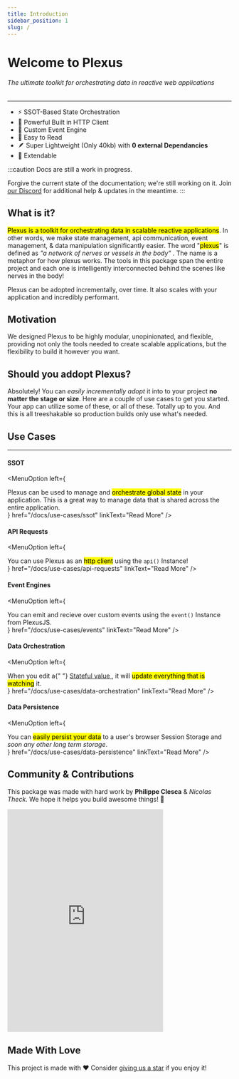 ```yaml
---
title: Introduction
sidebar_position: 1
slug: /
---
```



# Welcome to Plexus

###### The ultimate toolkit for orchestrating data in reactive web applications

<hr className="hr" />

<div className="pb-5">
	<Badges />
</div>

<ul className="list">
	<li>⚡️ SSOT-Based State Orchestration </li>
	<li>📡 Powerful Built in HTTP Client </li>
	<li>🚌 Custom Event Engine </li>
	<li>📜 Easy to Read </li>
	<li>
		🪶 Super Lightweight (Only 40kb) with <strong>0 external Dependancies</strong>
	</li>
	<li>🔌 Extendable </li>
</ul>

:::caution Docs are still a work in progress.

Forgive the current state of the documentation; we're still working on it. Join [our Discord](https://discord.gg/kWJ2kVnykH) for additional help & updates in the meantime.
:::

## What is it?

<mark>Plexus is a toolkit for orchestrating data in scalable reactive applications</mark>. In other words, we make state management, api
communication, event management, & data manipulation significantly easier. The word "<mark>plexus</mark>" is defined as <i>
	"a network of nerves or vessels in the body"
</i>. The name is a metaphor for how plexus works. The tools in this package span the entire project and each one is intelligently interconnected behind
the scenes like nerves in the body!

Plexus can be adopted incrementally, over time. It also scales with your application and incredibly performant.

## Motivation

We designed Plexus to be highly modular, unopinionated, and flexible, providing not only the tools needed to create scalable applications, but the flexibility to build it however you want.

## Should you addopt Plexus?

Absolutely! You can <em>easily incrementally adopt</em> it into to your project <strong>no matter the stage or size</strong>.
Here are a couple of use cases to get you started. Your app can utilize some of these, or all of these. Totally up to you. And this is all treeshakable so production builds only use what's needed.

## Use Cases

---

#### SSOT

<MenuOption
	left={
		<div>
			Plexus can be used to manage and <mark>orchestrate global state</mark> in your application. This is a great way to manage data that is
			shared across the entire application.
		</div>
	}
	href="/docs/use-cases/ssot"
	linkText="Read More"
/>

#### API Requests

<MenuOption
	left={
		<div>
			You can use Plexus as an <mark>http client</mark> using the <code>api()</code> Instance!
		</div>
	}
	href="/docs/use-cases/api-requests"
	linkText="Read More"
/>

#### Event Engines

<MenuOption
	left={
		<div>
			You can emit and recieve over custom events using the <code>event()</code> Instance from PlexusJS.
		</div>
	}
	href="/docs/use-cases/events"
	linkText="Read More"
/>

#### Data Orchestration

<MenuOption
	left={
		<div>
			When you edit a{" "}
			<a className="" href="/docs/getting-started/concepts#internal-terms">
				Stateful value
			</a>
			, it will <mark>update everything that is watching</mark> it.
		</div>
	}
	href="/docs/use-cases/data-orchestration"
	linkText="Read More"
/>

#### Data Persistence

<MenuOption
	left={
		<div>
			You can <mark>easily persist your data</mark> to a user's browser Session Storage and <i>soon any other long term storage</i>.
		</div>
	}
	href="/docs/use-cases/data-persistence"
	linkText="Read More"
/>

## Community & Contributions

This package was made with hard work by <strong>Philippe Clesca</strong> & <em>Nicolas Theck</em>. We hope it helps you build awesome things! 🚀

<iframe
	src="https://discord.com/widget?id=941858479793123358&theme=dark"
	width="350"
	height="500"
	allowtransparency="true"
	frameborder="0"
	sandbox="allow-popups allow-popups-to-escape-sandbox allow-same-origin allow-scripts"
></iframe>

## Made With Love

This project is made with ❤️ Consider [giving us a star](https://github.com/PlexusJS/plexus) if you enjoy it!
